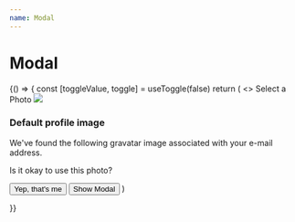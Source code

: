 ```yaml
---
name: Modal
---
```



# Modal

<Playground>
  {() => {
    const [toggleValue, toggle] = useToggle(false)
    return (
      <>
        <Modal open={toggleValue} onClose={toggle} >
          <Modal.Header>Select a Photo</Modal.Header>
          <Modal.Content style={{display: 'flex'}}>
            <img src={rachel} width={300} height={300} />
            <div style={{paddingLeft: '2rem'}}>
              <h3 style={{marginTop: '0', marginBottom: '1.5rem'}}>Default profile image</h3>
              <p style={{width: '55rem'}}>We've found the following gravatar image associated with your e-mail address.</p>
              <p style={{paddingTop: '1.5rem'}}>Is it okay to use this photo?</p>
            </div>
          </Modal.Content>
          <Modal.Footer>
            <Button intent="success">Yep, that's me</Button>
          </Modal.Footer>
        </Modal>
        <Button onClick={toggle}>Show Modal</Button>
        </>
)

}}

</Playground>
